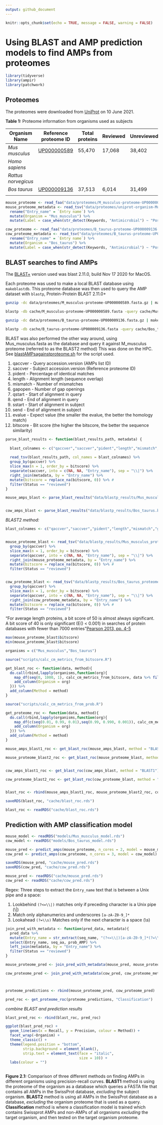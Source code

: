 ```yaml
---
output: github_document
---
```


```r
knitr::opts_chunk$set(echo = TRUE, message = FALSE, warning = FALSE)
```

# Using BLAST and AMP prediction models to find AMPs from proteomes

```r
library(tidyverse)
library(ampir)
library(patchwork)
```

## Proteomes

The proteomes were downloaded from [UniProt](https://www.uniprot.org/proteomes) on 10 June 2021.

**Table 1:** Proteome information from organisms used as subjects 

| Organism Name | Reference proteome ID | Total proteins | Reviewed | Unreviewed |
| --------------- | --------------- | --------------- | --------------- | --------------- |
| *Mus musculus* | [UP000000589](https://www.uniprot.org/proteomes/UP000000589) | 55,470 | 17,068 | 38,402 |
| *Homo sapiens* | | | | | |
| *Rattus norvegicus* | | | | | |
|*Bos taurus* | [UP000009136](https://www.uniprot.org/proteomes/UP000009136) | 37,513 | 6,014 | 31,499 | 
| | | | | | |



```r
mouse_proteome <- read_faa("data/proteomes/M_musculus-proteome-UP000000589.fasta.gz")
mouse_proteome_metadata <- read_tsv("data/proteomes/uniprot-organism-Mus+musculus+AND+proteome.tab.gz", col_types = cols()) %>%
  rename("Entry_name" = `Entry name`) %>%
  mutate(Organism = "Mus_musculus") %>% 
  mutate(Label = case_when(str_detect(Keywords, "Antimicrobial") ~ "Pos", TRUE ~ "Neg"))

cow_proteome <- read_faa("data/proteomes/B_taurus-proteome-UP000009136.fasta.gz")
cow_proteome_metadata <- read_tsv("data/proteomes/B_taurus-proteome-UP000009136.tab.gz", col_types = cols()) %>%
  rename("Entry_name" = `Entry name`) %>%
  mutate(Organism = "Bos_taurus") %>% 
  mutate(Label = case_when(str_detect(Keywords, "Antimicrobial") ~ "Pos", TRUE ~ "Neg"))
```


## BLAST searches to find AMPs

The [BLAST+](https://pubmed.ncbi.nlm.nih.gov/20003500/) version used was blast 2.11.0, build Nov 17 2020 for MacOS.

Each proteome was used to make a local BLAST database using `makeblastdb`. This proteome database was then used to query the AMP dataset with `blastp`, Protein-Protein BLAST 2.11.0+
```bash
gunzip -dc data/proteomes/M_musculus-proteome-UP000000589.fasta.gz | makeblastdb -in - -title M_musculus-proteome-UP000000589 -dbtype prot -out cache/M_musculus-proteome-UP000000589.fasta
```


```bash
blastp -db cache/M_musculus-proteome-UP000000589.fasta -query cache/Mus_musculus.fasta -outfmt 6 -max_target_seqs 5 -evalue=10 > data/blastp_results/Mus_musculus.blastp
```

```bash
gunzip -dc data/proteomes/B_taurus-proteome-UP000009136.fasta.gz | makeblastdb -in - -title B_taurus-proteome-UP000009136 -dbtype prot -out cache/B_taurus-proteome-UP000009136.fasta 

blastp -db cache/B_taurus-proteome-UP000009136.fasta -query cache/Bos_taurus.fasta -outfmt 6 -max_target_seqs 5 -evalue=10 > data/blastp_results/Bos_taurus.blastp
```


BLAST was also performed the other way around, using Mus_musculus.fasta as the database and query it against M_musculus proteome (referred to as the BLAST2 method) This was done on the HPC. See [blastAMPsagainstproteome.sh](/scripts/blastAMPsagainstproteome.sh) for the script used.

            
1. qaccver - Query accession.version (AMPs list ID)
2. saccver - Subject accession.version (Reference proteome ID)
3. pident - Percentage of identical matches
4. length - Alignment length (sequence overlap)
5. mismatch - Number of mismatches
6. gapopen - Number of gap openings
7. qstart - Start of alignment in query
8. qend - End of alignment in query
9. sstart - Start of alignment in subject
10. send - End of alignment in subject
11. evalue - Expect value (the smaller the evalue, the better the homology match)
12. bitscore - Bit score (the higher the bitscore, the better the sequence similarity)

        

```r
parse_blast_results <- function(blast_results_path, metadata) {
  
  blast_colnames <- c("qaccver","saccver","pident","length","mismatch","gapopen","qstart","qend","sstart","send","evalue","bitscore")
  
  read_tsv(blast_results_path, col_names = blast_colnames) %>% 
  group_by(qaccver) %>% 
  slice_max(n = 1, order_by = bitscore) %>%
  separate(saccver, into = c(NA, NA, "Entry_name"), sep = "\\|") %>%
  right_join(metadata, by = "Entry_name") %>% 
  mutate(bitscore = replace_na(bitscore, 0)) %>% # 
  filter(Status == "reviewed")
}

mouse_amps_blast <- parse_blast_results("data/blastp_results/Mus_musculus.blastp", mouse_proteome_metadata)


cow_amps_blast <- parse_blast_results("data/blastp_results/Bos_taurus.blastp", cow_proteome_metadata)
```

*BLAST2 method:*
```r
blast_colnames <- c("qaccver","saccver","pident","length","mismatch","gapopen","qstart","qend","sstart","send","evalue","bitscore")


mouse_proteome_blast <- read_tsv("data/blastp_results/Mus_musculus_proteome.blastp", col_names = blast_colnames) %>% 
  group_by(qaccver) %>% 
  slice_max(n = 1, order_by = bitscore) %>%
  separate(qaccver, into = c(NA, NA, "Entry_name"), sep = "\\|") %>%
  right_join(mouse_proteome_metadata, by = "Entry_name") %>% 
  mutate(bitscore = replace_na(bitscore, 0)) %>% # 
  filter(Status == "reviewed")


cow_proteome_blast <- read_tsv("data/blastp_results/Bos_taurus_proteome.blastp", col_names = blast_colnames) %>% 
  group_by(qaccver) %>% 
  slice_max(n = 1, order_by = bitscore) %>%
  separate(qaccver, into = c(NA, NA, "Entry_name"), sep = "\\|") %>%
  right_join(cow_proteome_metadata, by = "Entry_name") %>% 
  mutate(bitscore = replace_na(bitscore, 0)) %>% # 
  filter(Status == "reviewed")
```

"For average length proteins, a bit score of 50 is almost always significant. A bit score of 40 is only significant (E() < 0.001) in searches of protein databases with fewer than 7000 entries"[Pearson 2013, pp. 4-5](https://doi.org/10.1002/0471250953.bi0301s42)

```r
max(mouse_proteome_blast$bitscore)
min(mouse_proteome_blast$bitscore)
```

```r
organisms = c("Mus_musculus","Bos_taurus")

source("scripts/calc_cm_metrics_from_bitscore.R")

get_blast_roc <- function(data, method){
  do.call(rbind,lapply(organisms,function(org){ 
    map_df(seq(0, 1000, 1), calc_cm_metrics_from_bitscore, data %>% filter(Organism==org)) %>%
    add_column(Organism = org)
  })) %>%   
  add_column(Method = method)
}

source("scripts/calc_cm_metrics_from_prob.R")

get_proteome_roc <- function(data, method){
  do.call(rbind,lapply(organisms,function(org){ 
    map_df(c(seq(0.01, 0.99, 0.01),seq(0.99, 0.990, 0.001)), calc_cm_metrics_from_prob, data %>% filter(Organism==org)) %>%
    add_column(Organism = org)
  })) %>%   
  add_column(Method = method)
}
```

```r
mouse_amps_blast1_roc <- get_blast_roc(mouse_amps_blast, method = "BLAST1")

mouse_proteome_blast2_roc <- get_blast_roc(mouse_proteome_blast, method = "BLAST2")


cow_amps_blast1_roc <- get_blast_roc(cow_amps_blast, method = "BLAST1")

cow_proteome_blast2_roc <- get_blast_roc(cow_proteome_blast, method = "BLAST2")


blast_roc <- rbind(mouse_amps_blast1_roc, mouse_proteome_blast2_roc, cow_amps_blast1_roc, cow_proteome_blast2_roc)

saveRDS(blast_roc, "cache/blast_roc.rds")
```

```r
blast_roc <- readRDS("cache/blast_roc.rds")
```


## Prediction with AMP classification model  

```r
mouse_model <- readRDS("models/Mus_musculus_model.rds")
cow_model <- readRDS("models/Bos_taurus_model.rds")
```

```r
mouse_pred <- predict_amps(mouse_proteome, n_cores = 2, model = mouse_model)
cow_pred <- predict_amps(cow_proteome, n_cores = 3, model = cow_model)
```

```r
saveRDS(mouse_pred, "cache/mouse_pred.rds")
saveRDS(cow_pred, "cache/cow_pred.rds")
```

```r
mouse_pred <- readRDS("cache/mouse_pred.rds")
cow_pred <- readRDS("cache/cow_pred.rds")
```

Regex: Three steps to extract the `Entry_name` text that is between a Unix pipe and a space: 

1. Lookbehind `(?<=\\|)` matches only if preceding character is a Unix pipe (\\|) 
2. Match only alphanumerics and underscores `[a-zA-Z0-9_]*`
3. Lookahead `(?=\\s)` Matches only if the next character is a space (\\s)

```r
join_pred_with_metadata <- function(pred_data, metadata){
  pred_data %>%
  mutate(Entry_name = str_extract(seq_name, "(?<=\\|)[a-zA-Z0-9_]*(?=\\s)")) %>% 
  select(Entry_name, seq_aa, prob_AMP) %>% 
  left_join(metadata, by = "Entry_name") %>%
  filter(Status == "reviewed")
}
```


```r
mouse_proteome_pred <- join_pred_with_metadata(mouse_pred, mouse_proteome_metadata)

cow_proteome_pred <- join_pred_with_metadata(cow_pred, cow_proteome_metadata)



proteome_predictions <- rbind(mouse_proteome_pred, cow_proteome_pred) 
```



```r
pred_roc <- get_proteome_roc(proteome_predictions, "Classification")
```

*combine BLAST and prediction results*
```r
blast_pred_roc <- rbind(blast_roc, pred_roc)
```

  
```r
ggplot(blast_pred_roc) +
  geom_line(aes(x = Recall, y = Precision, colour = Method)) +
  facet_wrap(~Organism) +
  theme_classic() +
  theme(legend.position = "bottom",
        strip.background = element_blank(),
        strip.text = element_text(face = "italic",
                                  size = 10)) +
  labs(colour = "")
  
```

**Figure 2.1:** Comparison of three different methods on finding AMPs in different organisms using precision-recall curves. **BLAST1** method is using the proteome of the organism as a database which queries a FASTA file that contains all AMPs in the SwissProt database, *excluding* the subject organism. **BLAST2** method is using all AMPs in the SwissProt database as a database, *excluding* the organism proteome that is used as a query. **Classification** method is where a classification model is trained which contains Swissprot AMPs and non-AMPs of all organisms *excluding* the target organism, and then tested on the target organism proteome.


